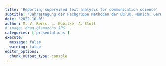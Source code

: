 ```yaml
---
title: 'Reporting supervised text analysis for communication science'
subtitle: "Jahrestagung der Fachgruppe Methoden der DGPuK, Munich, Germany"
date: '2022-10-06'
author: M. V. Reiss, L. Kobilke, A. Stoll
# image: drag-glamazons.JPG
categories: ['presentations']
execute: 
  message: false
  warning: false
editor_options: 
  chunk_output_type: console
---
```


